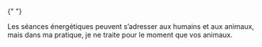 
{" "}

<div className="flex">
  <span className="text-2xl pr-2">
    <IoIosArrowDropright className="w-6 h-6 mr-2" aria-hidden="true" />
  </span>
  <p>
    Les séances énergétiques peuvent s’adresser aux humains et aux animaux, mais
    dans ma pratique, je ne traite pour le moment que vos animaux.
  </p>
</div>
